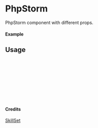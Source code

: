 
<Meta of={PhpStorm} title="SkillSet/PhpStorm" />

# PhpStorm

PhpStorm component with different props.

#### Example

<Canvas of={PhpStorm.Primary} />

## Usage

```ts
import { PhpStorm } from "yadl-ui";

const Example = () => {
  return (
      <PhpStorm />
  );
};

export default Example;
```

#### Credits
[SkillSet](https://skillicons.dev)
